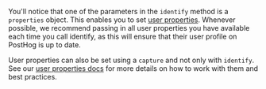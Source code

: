 You'll notice that one of the parameters in the `identify` method is a `properties` object. This enables you to set [user properties](/docs/getting-started/user-properties). Whenever possible, we recommend passing in all user properties you have available each time you call identify, as this will ensure that their user profile on PostHog is up to date.

User properties can also be set using a `capture` and not only with `identify`. See our [user properties docs](/docs/getting-started/user-properties) for more details on how to work with them and best practices.